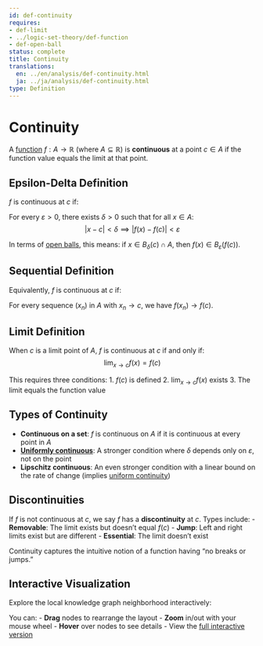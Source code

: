 ```yaml
---
id: def-continuity
requires:
- def-limit
- ../logic-set-theory/def-function
- def-open-ball
status: complete
title: Continuity
translations:
  en: ../en/analysis/def-continuity.html
  ja: ../ja/analysis/def-continuity.html
type: Definition
---
```


# Continuity {#def-continuity}

A [function](../logic-set-theory/def-function.qmd) $f: A \to \mathbb{R}$ (where $A \subseteq \mathbb{R}$) is **continuous** at a point $c \in A$ if the function value equals the limit at that point.

## Epsilon-Delta Definition

$f$ is continuous at $c$ if:

For every $\varepsilon > 0$, there exists $\delta > 0$ such that for all $x \in A$:
$$|x - c| < \delta \implies |f(x) - f(c)| < \varepsilon$$

In terms of [open balls](def-open-ball.qmd), this means: if $x \in B_\delta(c) \cap A$, then $f(x) \in B_\varepsilon(f(c))$.

## Sequential Definition

Equivalently, $f$ is continuous at $c$ if:

For every sequence $(x_n)$ in $A$ with $x_n \to c$, we have $f(x_n) \to f(c)$.

## Limit Definition

When $c$ is a limit point of $A$, $f$ is continuous at $c$ if and only if:
$$\lim_{x \to c} f(x) = f(c)$$

This requires three conditions:
1. $f(c)$ is defined
2. $\lim_{x \to c} f(x)$ exists
3. The limit equals the function value

## Types of Continuity

- **Continuous on a set**: $f$ is continuous on $A$ if it is continuous at every point in $A$
- **[Uniformly continuous](def-uniform-continuity.qmd)**: A stronger condition where $\delta$ depends only on $\varepsilon$, not on the point
- **Lipschitz continuous**: An even stronger condition with a linear bound on the rate of change (implies [uniform continuity](def-uniform-continuity.qmd))

## Discontinuities

If $f$ is not continuous at $c$, we say $f$ has a **discontinuity** at $c$. Types include:
- **Removable**: The limit exists but doesn't equal $f(c)$
- **Jump**: Left and right limits exist but are different
- **Essential**: The limit doesn't exist

Continuity captures the intuitive notion of a function having "no breaks or jumps."

## Interactive Visualization

Explore the local knowledge graph neighborhood interactively:

::: {.graph-viz data-id="def-continuity" data-width="700" data-height="500"}
:::

You can:
- **Drag** nodes to rearrange the layout
- **Zoom** in/out with your mouse wheel
- **Hover** over nodes to see details
- View the [full interactive version](../../output/interactive/en/def-continuity.html){target="_blank"}
